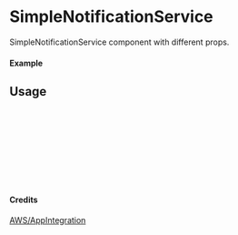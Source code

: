
<Meta of={SimpleNotificationService} title="AWS/AppIntegration/SimpleNotificationService" />

# SimpleNotificationService

SimpleNotificationService component with different props.

#### Example

<Canvas of={SimpleNotificationService.Primary} />

## Usage

```ts
import { SimpleNotificationService } from "yadl-ui";

const Example = () => {
  return (
      <SimpleNotificationService />
  );
};

export default Example;
```

#### Credits
[AWS/AppIntegration](https://aws-icons.com/)
